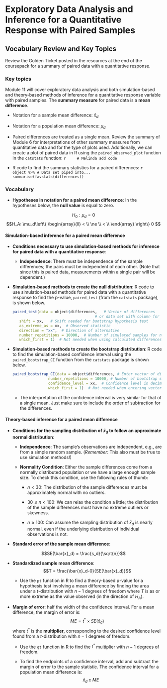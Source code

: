 # Exploratory Data Analysis and Inference for a Quantitative Response with Paired Samples

## Vocabulary Review and Key Topics

Review the Golden Ticket posted in the resources at the end of the coursepack for a summary of paired data with a quantitative response.

### Key topics

Module 11 will cover exploratory data analysis and both simulation-based and theory-based methods of inference for a quantitative response variable with paired samples. The **summary measure** for paired data is a **mean difference**. 

* Notation for a sample mean difference: $\bar{x}_d$

* Notation for a population mean difference: $\mu_d$

* Paired differences are treated as a single mean.  Review the summary of Module 6 for interpretations of other summary measures from quantitative data and for the type of plots used. Additionally, we can create a plot of paired data in R using the `paired_observed_plot` function in the `catstats` function:
    ```r
    # Melinda add code
    ```

* R code to find the summary statistics for a paired differences:
    ```r
    object %>% # Data set piped into...
        summarise(favstats(differences))
    ```

### Vocabulary

* **Hypotheses in notation for a paired mean difference**: In the hypotheses below, the **null value** is equal to zero.

$$H_0: \mu_d = 0$$
$$H_A: \mu_d\left\{
\begin{array}{ll}
< \\
\ne \\
< \\
\end{array}
\right\}
0 $$


#### Simulation-based inference for a paired mean difference {-}

* **Conditions necessary to use simulation-based methods for inference for paired data with a quantitative response**:

    * **Independence**: There must be independence of the sample differences; the pairs must be independent of each other. (Note that since this is paired data, measurements within a single pair will be dependent.)


* **Simulation-based methods to create the null distribution**: R code to use simulation-based methods for paired data with a quantitative response to find the p-value, `paired_test` (from the `catstats` package), is shown below.

    ```r
paired_test(data = object$differences,   # Vector of differences 
                                         # or data set with column for each group
       shift = xx,   # Shift needed for bootstrap hypothesis test
       as_extreme_as = xx,  # Observed statistic
       direction = "xx",  # Direction of alternative
       number_repetitions = 10000,  # Number of simulated samples for null distribution
       which_first = 1)  # Not needed when using calculated differences
    ```
    

* **Simulation-based methods to create the bootstrap distribution**: R code to find the simulation-based confidence interval using the `paired_bootstrap_CI` function from the `catstats` package is shown below.

    ```r
paired_bootstrap_CI(data = object$differences, # Enter vector of differences
                    number_repetitions = 10000, # Number of bootstrap samples for CI
                    confidence_level = xx,  # Confidence level in decimal form
                    which_first = 1)  # Not needed when entering vector of differences
    ```

    * The interpretation of the confidence interval is very similar for that of a single mean. Just make sure to include the order of subtraction for the differences.


#### Theory-based inference for a paired mean difference {-}

* **Conditions for the sampling distribution of $\bar{x}_d$ to follow an approximate normal distribution**:

    * **Independence**: The sample’s observations are independent, e.g., are from a simple random sample. (*Remember*: This also must be true to use simulation methods!)

     * **Normality Condition**: Either the sample differences come from a normally distributed population or we have a large enough sample size.  To check this condition, use the following rules of thumb:
     
         - $n < 30$: The distribution of the sample differences must be approximately normal with no outliers.
         
         - $30 \le n < 100$: We can relax the condition a little; the distribution of the sample differences must have no extreme outliers or skewness.
         
         - $n \ge 100$: Can assume the sampling distribution of $\bar{x}_d$ is nearly normal, even if the underlying distribution of individual observations is not.
         

* **Standard error of the sample mean difference**:

$$SE(\bar{x}_d) = \frac{s_d}{\sqrt{n}}$$

* **Standardized sample mean difference**:
$$T = \frac{\bar{x}_d-0}{SE(\bar{x}_d)}$$
    * Use the `pt` function in R to find a theory-based p-value for a hypothesis test involving a mean difference by finding the area under a $t$-distribution with $n-1$ degrees of freedom where $T$ is as or more extreme as the value observed (in the direction of $H_A$).

* **Margin of error**: half the width of the confidence interval. For a mean difference, the margin of error is:
$$ME = t^* \times SE(\bar{x}_d)$$
where $t^*$ is the **multiplier**, corresponding to the desired confidence level found from a $t$-distribution with $n-1$ degrees of freedom. 

    * Use the `qt` function in R to find the $t^*$ multiplier with $n-1$ degrees of freedom.

    * To find the endpoints of a confidence interval, add and subtract the margin of error to the sample statistic. The confidence interval for a population mean difference is:
    $$\bar{x}_d \pm ME$$


\newpage
